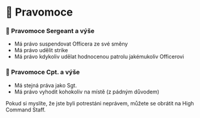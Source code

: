 
# 📜 Pravomoce

### 📜 Pravomoce Sergeant a výše

- Má právo suspendovat Officera ze své směny
- Má právo udělit strike
- Má právo kdykoliv udělat hodnocenou patrolu jakémukoliv Officerovi

### 📜 Pravomoce Cpt. a výše

- Má stejná práva jako Sgt.
- Má právo vyhodit kohokoliv na místě (z pádným důvodem)

<Callout type="info" emoji="ℹ️">
  Pokud si myslíte, že jste byli potrestáni neprávem, můžete se obrátit na High
  Command Staff.
</Callout>
